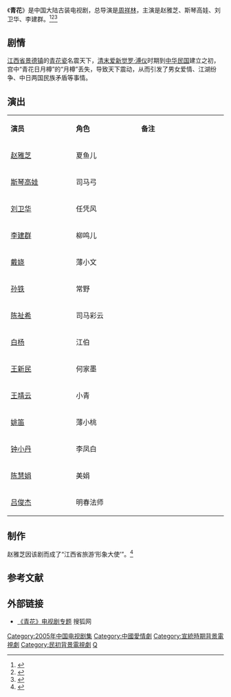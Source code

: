 {{Otheruses|subject=电视剧《青花》|other=其他同名条目|青花 (消歧义)}}
{{电视节目信息框
| 名称     = 青花
| 别名     = 
| 英文名称 = <!-- ''{{lang|en| }}''  -->
| 图片     = Qinghua poster.jpg
| 图说     = 海报
| 分类     = 古装剧
| 原创者   = 赵本夫
| 导演     = [[周祥林|周祥林]] （总）<br>王闽莉、白杨、彭劲松
| 监制     = 许爱民、陈长庚、孙明章
| 出品人   = 黎瑞刚、陈键、董素铭、于敏
| 编剧     = 
| 制作人   = 陈文、张智重、许辉
| 摄影     = 张海明
| 演出     = 赵雅芝<br>斯琴高娃<br>刘卫华<br>李建群
| 配音     =
| 旁白     = 
| 主题曲   = 
| 片尾曲   = 
| 插曲     = 
| 地区     = {{CHNML}}
| 语言     = 普通话
| 集数     = 25集
| 每集长   = 45分钟
| 制作公司 = 
| 首播地区 = 
| 电视网   = 
| 开始     = 
| 结束     = 
| 先于     = 
| 后于     = 
| 相关剧集 = 
| 官方网站 = 
}}
《'''青花'''》是中国大陆古装电视剧，总导演是[[周祥林|周祥林]]，主演是赵雅芝、斯琴高娃、刘卫华、李建群。<ref>{{cite web|url=http://www.yangtse.com/system/2012/01/30/012595638.shtml|title=赵雅芝把丈夫当男朋友相敬如宾 想演反派求突破|accessdate=2014-03-08|date=2012-01-30|work=扬子晚报|deadurl=yes|archiveurl=https://web.archive.org/web/20160305010836/http://www.yangtse.com/system/2012/01/30/012595638.shtml|archivedate=2016-03-05}}</ref><ref>{{cite web|url=http://www.northnews.cn/2007/0628/10004.shtml|title=与赵雅芝携手打造《青花》 斯琴高娃首次反串男人（图）|accessdate=2014-03-08|date=2007-06-28|work=正北方网|deadurl=yes|archiveurl=https://web.archive.org/web/20140308044446/http://www.northnews.cn/2007/0628/10004.shtml|archivedate=2014-03-08}}</ref><ref>{{cite web |url=http://ent.sina.com.cn/x/2005-07-28/0255793815.html |title=赵雅芝令《青花》“剧美如画”|accessdate=2014-03-08 |date=2005-07-28 |work=新浪 |archive-url=https://web.archive.org/web/20140308044447/http://ent.sina.com.cn/x/2005-07-28/0255793815.html |archive-date=2014-03-08 |dead-url=yes}}</ref>

==剧情==
[[江西省|江西省]][[景德镇|景德镇]]的[[青花瓷|青花瓷]]名震天下，[[清朝|清末]][[爱新觉罗·溥仪|爱新觉罗·溥仪]]时期到[[中华民国|中华民国]]建立之初，宫中“青花日月樽”的“月樽”丢失，导致天下震动，从而引发了男女爱情、江湖纷争、中日两国民族矛盾等事情。

== 演出 ==
{|class="wikitable" width="20%"
|- style="background:cornflowerblue; color:white" align=center
|style="width:6%"|'''演员'''||style="width:6%"|'''角色'''||style="width:8%"|'''备注'''
|-
| [[赵雅芝|赵雅芝]] || 夏鱼儿 || 
|-
| [[斯琴高娃|斯琴高娃]] || 司马弓 || 
|- 
| [[刘卫华|刘卫华]] || 任凭风|| 
|- 
| [[李建群|李建群]] || 柳鸣儿|| 
|-
| [[戴娆|戴娆]] || 薄小文 || 
|-
| [[孙铁|孙铁]] || 常野 ||
|-
| [[陈祉希|陈祉希]] || 司马彩云 || 
|-
| [[白杨|白杨]] || 江伯|| 
|- 
| [[王新民|王新民]] || 何家墨|| 
|- 
| [[王靖云|王靖云]] || 小青 || 
|-
| [[姚笛|姚笛]] || 薄小桃 || 
|-
| [[钟小丹|钟小丹]] || 李凤白 ||
|-
| [[陈慧娟|陈慧娟]] || 美娟 || 
|-
| [[吕俊杰|吕俊杰]] || 明春法师 || 
|}

== 制作 ==
赵雅芝因该剧而成了“江西省旅游‘形象大使’”。<ref>{{cite web |url=http://ent.sina.com.cn/x/2005-07-19/1630784532.html |title=《青花》让赵雅芝成江西旅游“形象大使”(图)|accessdate=2014-03-08 |date=2005-07-19 |work=新浪|archive-url=https://web.archive.org/web/20140308045143/http://ent.sina.com.cn/x/2005-07-19/1630784532.html |archive-date=2014-03-08 |dead-url=yes}}</ref>

==参考文献==
{{reflist}}

== 外部链接 ==
* [https://web.archive.org/web/20140308045730/http://yule.sohu.com/s2005/qinghua.shtml 《青花》电视剧专题] 搜狐网

{{DEFAULTSORT:Qing青花}}
[[Category:2005年中国电视剧集|Category:2005年中国电视剧集]]
[[Category:中國愛情劇|Category:中國愛情劇]]
[[Category:宣統時期背景電視劇|Category:宣統時期背景電視劇]]
[[Category:民初背景電視劇|Category:民初背景電視劇]]
[[Category:陶藝題材作品|Q]]